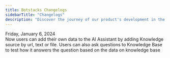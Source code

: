 ```yaml
---
title: Botstacks Changelogs
sidebarTitle: "Changelogs"
description: "Discover the journey of our product's development in the Changelogs"
---
```


<CardGroup cols={1}>

  <Card title="Knowledge Base">
    Friday, January 6, 2024
  <br />
  Now users can add their own data to the AI Assistant by adding Knowledge source by url, text or file.
  Users can also ask questions to Knowledge Base to test how it answers the question based on the data on knowledge base
  </Card>

</CardGroup>